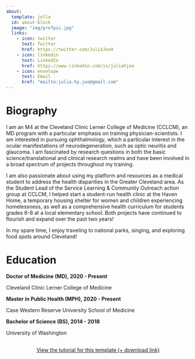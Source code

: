 ---
about:
  template: jolla
  id: about-block
  image: "img/profpic.jpg"
  links:
    - icon: twitter
      text: Twitter
      href: https://twitter.com/JuliaJoo4
    - icon: linkedin
      text: LinkedIn
      href: https://www.linkedin.com/in/juliahjoo
    - icon: envelope
      text: Email
      href: "mailto:julia.hy.joo@gmail.com"  
---

::: {#about-block}
:::


# Biography

I am an M4 at the Cleveland Clinic Lerner College of Medicine (CCLCM), an MD program with a particular emphasis on training physician-scientists. I am interested in pursuing ophthalmology, which a particular interest in the ocular manifestations of neurodegeneration, such as optic neuritis and glaucoma. I am fascinated by research questions in both the basic science/translational and clinical research realms and have been involved in a broad spectrum of projects throughout my training.

I am also passionate about using my platform and resources as a medical student to address the health disparities in the Greater Cleveland area. As the Student Lead of the Service Learning & Community Outreach action group at CCLCM, I helped start a student-run health clinic at the Haven Home, a temporary housing shelter for women and children experiencing homelessness, as well as a comprehensive health curriculum for students grades 6-8 at a local elementary school. Both projects have continued to flourish and expand over the past two years!

In my spare time, I enjoy traveling to national parks, singing, and exploring food spots around Cleveland!

# Education

**Doctor of Medicine (MD), 2020 - Present**

Cleveland Clinic Lerner College of Medicine


**Master in Public Health (MPH), 2020 - Present**

Case Western Reserve University School of Medicine

**Bachelor of Science (BS), 2014 - 2018**

University of Washington

```{=html}
<div  style="margin: 30px; text-align: center;">
<a class="btn btn-primary" href="https://www.marvinschmitt.com/blog/website-tutorial-quarto/" role="button" target="_blank" style="padding: 15px 30px;">View the tutorial for this template (+ download link)</a>
</div>
```

